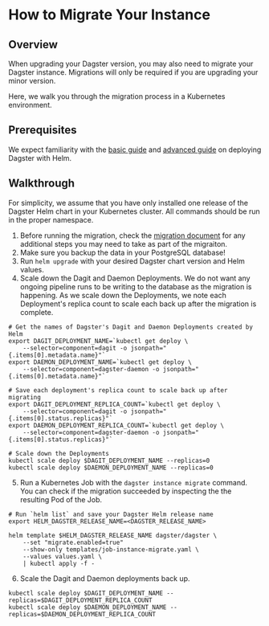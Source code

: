 # How to Migrate Your Instance

## Overview

When upgrading your Dagster version, you may also need to migrate your Dagster instance.
Migrations will only be required if you are upgrading your minor version.

Here, we walk you through the migration process in a Kubernetes environment.

## Prerequisites

We expect familiarity with the [basic guide](/deployment/guides/kubernetes/deploying-with-helm)
and [advanced guide](/deployment/guides/kubernetes/deploying-with-helm-advanced) on deploying Dagster
with Helm.

## Walkthrough

For simplicity, we assume that you have only installed one release of the Dagster Helm
chart in your Kubernetes cluster. All commands should be run in the proper namespace.

1. Before running the migration, check the [migration document](https://github.com/dagster-io/dagster/blob/master/MIGRATION.md)
   for any additional steps you may need to take as part of the migraiton.
2. Make sure you backup the data in your PostgreSQL database!
3. Run `helm upgrade` with your desired Dagster chart version and Helm values.
4. Scale down the Dagit and Daemon Deployments. We do not want any ongoing pipeline runs to be
   writing to the database as the migration is happening. As we scale down the Deployments, we note
   each Deployment's replica count to scale each back up after the migration is complete.

```shell
# Get the names of Dagster's Dagit and Daemon Deployments created by Helm
export DAGIT_DEPLOYMENT_NAME=`kubectl get deploy \
    --selector=component=dagit -o jsonpath="{.items[0].metadata.name}"`
export DAEMON_DEPLOYMENT_NAME=`kubectl get deploy \
    --selector=component=dagster-daemon -o jsonpath="{.items[0].metadata.name}"`

# Save each deployment's replica count to scale back up after migrating
export DAGIT_DEPLOYMENT_REPLICA_COUNT=`kubectl get deploy \
    --selector=component=dagit -o jsonpath="{.items[0].status.replicas}"`
export DAEMON_DEPLOYMENT_REPLICA_COUNT=`kubectl get deploy \
    --selector=component=dagster-daemon -o jsonpath="{.items[0].status.replicas}"`

# Scale down the Deployments
kubectl scale deploy $DAGIT_DEPLOYMENT_NAME --replicas=0
kubectl scale deploy $DAEMON_DEPLOYMENT_NAME --replicas=0
```

5. Run a Kubernetes Job with the `dagster instance migrate` command. You can check if the migration
   succeeded by inspecting the the resulting Pod of the Job.

```shell
# Run `helm list` and save your Dagster Helm release name
export HELM_DAGSTER_RELEASE_NAME=<DAGSTER_RELEASE_NAME>

helm template $HELM_DAGSTER_RELEASE_NAME dagster/dagster \
    --set "migrate.enabled=true"
    --show-only templates/job-instance-migrate.yaml \
    --values values.yaml \
    | kubectl apply -f -
```

6. Scale the Dagit and Daemon deployments back up.

```shell
kubectl scale deploy $DAGIT_DEPLOYMENT_NAME --replicas=$DAGIT_DEPLOYMENT_REPLICA_COUNT
kubectl scale deploy $DAEMON_DEPLOYMENT_NAME --replicas=$DAEMON_DEPLOYMENT_REPLICA_COUNT
```
